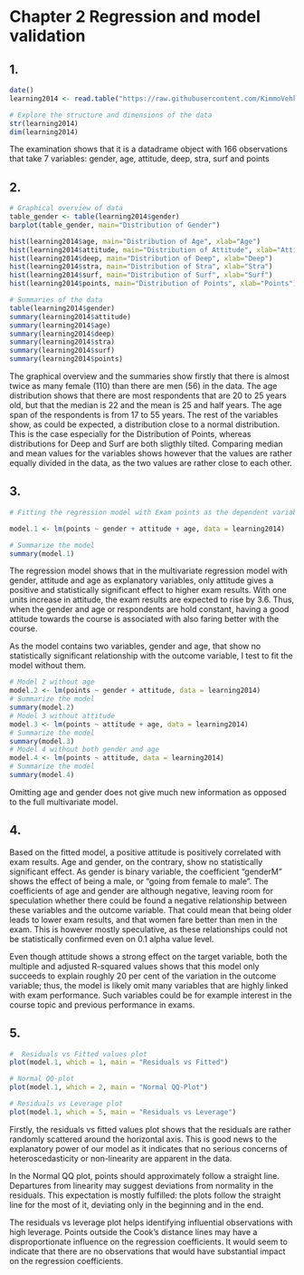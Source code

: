 # Chapter 2 Regression and model validation

## 1.
```r
date()
learning2014 <- read.table("https://raw.githubusercontent.com/KimmoVehkalahti/Helsinki-Open-Data-Science/master/datasets/learning2014.txt", sep=",", header=T)

# Explore the structure and dimensions of the data
str(learning2014)
dim(learning2014)
```
The examination shows that it is a datadrame object with 166 observations that take 7 variables: gender, age, attitude, deep, stra, surf and points

## 2.
```r

# Graphical overview of data
table_gender <- table(learning2014$gender)
barplot(table_gender, main="Distribution of Gender")

hist(learning2014$age, main="Distribution of Age", xlab="Age")
hist(learning2014$attitude, main="Distribution of Attitude", xlab="Attitude")
hist(learning2014$deep, main="Distribution of Deep", xlab="Deep")
hist(learning2014$stra, main="Distribution of Stra", xlab="Stra")
hist(learning2014$surf, main="Distribution of Surf", xlab="Surf")
hist(learning2014$points, main="Distribution of Points", xlab="Points")

# Summaries of the data
table(learning2014$gender)
summary(learning2014$attitude)
summary(learning2014$age)
summary(learning2014$deep)
summary(learning2014$stra)
summary(learning2014$surf)
summary(learning2014$points)


```

The graphical overview and the summaries show firstly that there is almost twice as many female (110) than there are men (56) in the data. The age distribution shows that there are most respondents that are 20 to 25 years old, but that the median is 22 and the mean is 25 and half years. The age span of the respondents is from 17 to 55 years. The rest of the variables show, as could be expected, a distribution close to a normal distribution. This is the case especially for the Distribution of Points, whereas distributions for Deep and Surf are both sligthly tilted. Comparing median and mean values for the variables shows however that the values are rather equally divided in the data, as the two values are rather close to each other.

## 3. 

```r
# Fitting the regression model with Exam points as the dependent variable and gender, attitude and age as independent variables

model.1 <- lm(points ~ gender + attitude + age, data = learning2014)

# Summarize the model
summary(model.1)


```
The regression model shows that in the multivariate regression model with gender, attitude and age as explanatory variables, only attitude gives a positive and statistically significant effect to higher exam results. With one units increase in attitude, the exam results are expected to rise by 3.6. Thus, when the gender and age or respondents are hold constant, having a good attitude towards the course is associated with also faring better with the course. 

As the model contains two variables, gender and age, that show no statistically significant relationship with the outcome variable, I test to fit the model without them.

```r
# Model 2 without age
model.2 <- lm(points ~ gender + attitude, data = learning2014)
# Summarize the model
summary(model.2)
# Model 3 without attitude
model.3 <- lm(points ~ attitude + age, data = learning2014)
# Summarize the model
summary(model.3)
# Model 4 without both gender and age
model.4 <- lm(points ~ attitude, data = learning2014)
# Summarize the model
summary(model.4)


```
Omitting age and gender does not give much new information as opposed to the full multivariate model.

## 4.

Based on the fitted model, a positive attitude is positively correlated with exam results. Age and gender, on the contrary, show no statistically significant effect. As gender is binary variable, the coefficient "genderM" shows the effect of being a male, or "going from female to male". The coefficients of age and gender are although negative, leaving room for speculation whether there could be found a negative relationship between these variables and the outcome variable. That could mean that being older leads to lower exam results, and that women fare better than men in the exam. This is however mostly speculative, as these relationships could not be statistically confirmed even on 0.1 alpha value level.

Even though attitude shows a strong effect on the target variable, both the multiple and adjusted R-squared values shows that this model only succeeds to explain roughly 20 per cent of the variation in the outcome variable; thus, the model is likely omit many variables that are highly linked with exam performance. Such variables could be for example interest in the course topic and previous performance in exams.

## 5.

```r

#  Residuals vs Fitted values plot
plot(model.1, which = 1, main = "Residuals vs Fitted")

# Normal QQ-plot
plot(model.1, which = 2, main = "Normal QQ-Plot")

# Residuals vs Leverage plot
plot(model.1, which = 5, main = "Residuals vs Leverage")

```

Firstly, the residuals vs fitted values plot shows that the residuals are rather randomly scattered around the horizontal axis. This is good news to the explanatory power of our model as it indicates that no serious concerns of heteroscedasticity or non-linearity are apparent in the data.

In the Normal QQ plot, points should approximately follow a straight line. Departures from linearity may suggest deviations from normality in the residuals. This expectation is mostly fulfilled: the plots follow the straight line for the most of it, deviating only in the beginning and in the end.

The residuals vs leverage plot helps identifying influential observations with high leverage.  Points outside the Cook's distance lines may have a disproportionate influence on the regression coefficients. It would seem to indicate that there are no observations that would have substantial impact on the regression coefficients.